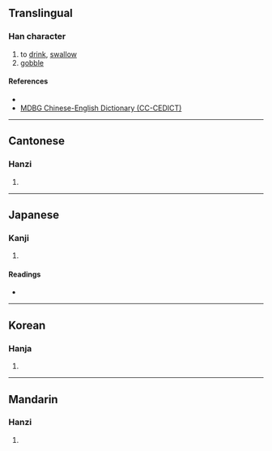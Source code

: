 {{character info/new}}
==Translingual==

===Han character===
{{Han char|rn=30|rad=口|as=14|sn=17|four=66033|canj=RYWE,RYWF|ids=⿰口遝}}

# to [[drink]], [[swallow]]
# [[gobble]]

====References====
* {{Han ref|kx=0211.290|dkj=04451|dj=0434.230|hdz=10696.150|uh=5683|ud=22147|bh=ECC5|bd=60613}}
* [http://www.mdbg.net/chindict/chindict.php?page=worddict&wdrst=1&wdqb=%E5%9A%83 MDBG Chinese-English Dictionary (CC-CEDICT)]

----

==Cantonese==

===Hanzi===
{{yue-hanzi|jyut=[[daap3]], [[daap6]]|y=daap3, daap6}}

# {{defn|lang=yue|sort=口14}}

----

==Japanese==

===Kanji===
{{ja-kanji|grade=|rs=口14}}

# {{defn|lang=ja|sort=口14}}

====Readings====
* {{ja-readings|on=[[とう]] (tō), [[たい]] (tai), [[て]] (te)|kun=[[すする]] (susuru), [[かまない]] (kamanai)}}

----

==Korean==

===Hanja===
{{ko-hanja|hangeul=탑|rv=tap|mr=t'ap}}

# {{defn|lang=ko|sort=口14}}

----

==Mandarin==

===Hanzi===
{{cmn-hanzi|pin=[[huō]] ([[huo1]]), [[tā]] ([[ta1]])|wg=[[huo1|huo<sup>1</sup>]], [[t'a1|t'a<sup>1</sup>]]}}

# {{defn|lang=cmn|sort=口14}}